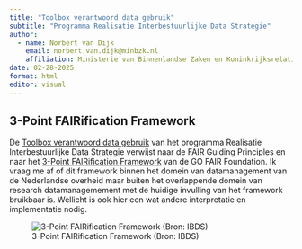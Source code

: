 ```yaml
---
title: "Toolbox verantwoord data gebruik"
subtitle: "Programma Realisatie Interbestuurlijke Data Strategie"
author:
  - name: Norbert van Dijk
    email: norbert.van.dijk@minbzk.nl
    affiliation: Ministerie van Binnenlandse Zaken en Koninkrijksrelaties
date: 02-28-2025
format: html
editor: visual
---
```


## 3-Point FAIRification Framework

De [Toolbox verantwoord data gebruik](https://realisatieibds.nl/page/view/ff607c02-9f09-440a-a0e7-9bbb6c7ceb09/3-data-verzamelen) van het programma Realisatie Interbestuurlijke Data Strategie verwijst naar de FAIR Guiding Principles en naar het [3-Point FAIRification Framework](https://realisatieibds.nl/wiki/view/68348902-1796-4654-942d-cd859bfacf57/three-point-fairification-framework) van de GO FAIR Foundation. Ik vraag me af of dit framework binnen het domein van datamanagement van de Nederlandse overheid maar buiten het overlappende domein van research datamanagemement met de huidige invulling van het framework bruikbaar is. Wellicht is ook hier een wat andere interpretatie en implementatie nodig.

![3-Point FAIRification Framework (Bron: IBDS)](/docs/img/ibds-3pff.png)
